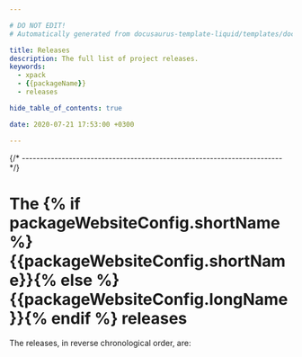 ```yaml
---

# DO NOT EDIT!
# Automatically generated from docusaurus-template-liquid/templates/docusaurus.

title: Releases
description: The full list of project releases.
keywords:
  - xpack
  - {{packageName}}
  - releases

hide_table_of_contents: true

date: 2020-07-21 17:53:00 +0300

---
```



{/* ------------------------------------------------------------------------ */}

# The {% if packageWebsiteConfig.shortName %}{{packageWebsiteConfig.shortName}}{% else %}{{packageWebsiteConfig.longName}}{% endif %} releases

The releases, in reverse chronological order, are:

<ReleasesList />
